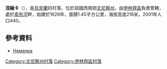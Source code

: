 {{coord|49|6|54|N|29|15|31|E|scale:30000|display=title}}

'''涅緬卡'''（{{lang-uk|Неменка}}），是[[烏克蘭|烏克蘭]]的村落，位於該國西南部[[文尼察州|文尼察州]]，由[[伊林齊區|伊林齊區]]負責管轄，處於[[索布河|索布河]]畔，始建於1629年，面積1.45平方公里，海拔高度216米，2001年人口440。

==參考資料==
*[http://w1.c1.rada.gov.ua/pls/z7502/A005?rdat1=27.10.2012&rf7571=1803 Неменка]

[[Category:文尼察州村落|Category:文尼察州村落]]
[[Category:伊林齊區村落|Category:伊林齊區村落]]


{{Vinnytsia-geo-stub}}